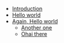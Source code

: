 - [Introduction](/)
- [Hello world](/hello-world)
- [Again, Hello world](/hello-world-2)
  - [Another one](/hello-world-3)
  - [Ohai there](/hello-world-4)

